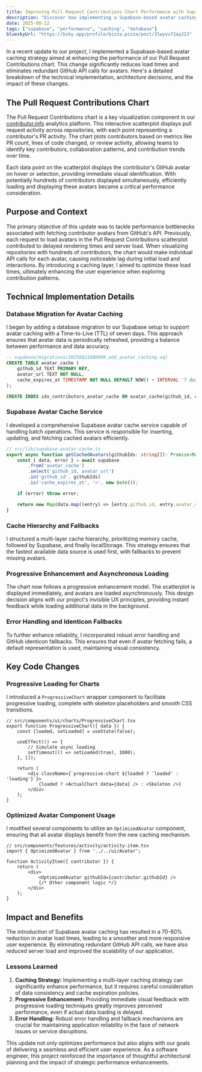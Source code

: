 ```yaml
---
title: Improving Pull Request Contributions Chart Performance with Supabase Avatar Caching
description: "Discover how implementing a Supabase-based avatar caching strategy dramatically improved our Pull Request Contributions chart performance by reducing load times and eliminating redundant GitHub API calls."
date: 2025-08-22
tags: ["supabase", "performance", "caching", "database"]
blueskyUrl: "https://bsky.app/profile/bizza.pizza/post/3lwyvu72ay223"
---
```



In a recent update to our project, I implemented a Supabase-based avatar caching strategy aimed at enhancing the performance of our Pull Request Contributions chart. This change significantly reduces load times and eliminates redundant GitHub API calls for avatars. Here's a detailed breakdown of the technical implementation, architecture decisions, and the impact of these changes.

<OptimizedImage src="/gifs/pr-cached.gif" alt="pr cached example" />

## The Pull Request Contributions Chart

The Pull Request Contributions chart is a key visualization component in our [contributor.info](https://contributor.info/docs/contribution-analytics) analytics platform. This interactive scatterplot displays pull request activity across repositories, with each point representing a contributor's PR activity. The chart plots contributors based on metrics like PR count, lines of code changed, or review activity, allowing teams to identify key contributors, collaboration patterns, and contribution trends over time.

Each data point on the scatterplot displays the contributor's GitHub avatar on hover or selection, providing immediate visual identification. With potentially hundreds of contributors displayed simultaneously, efficiently loading and displaying these avatars became a critical performance consideration.

## Purpose and Context

The primary objective of this update was to tackle performance bottlenecks associated with fetching contributor avatars from GitHub's API. Previously, each request to load avatars in the Pull Request Contributions scatterplot contributed to delayed rendering times and server load. When visualizing repositories with hundreds of contributors, the chart would make individual API calls for each avatar, causing noticeable lag during initial load and interactions. By introducing a caching layer, I aimed to optimize these load times, ultimately enhancing the user experience when exploring contribution patterns.

## Technical Implementation Details

### Database Migration for Avatar Caching

I began by adding a database migration to our Supabase setup to support avatar caching with a Time-to-Live (TTL) of seven days. This approach ensures that avatar data is periodically refreshed, providing a balance between performance and data accuracy.

```sql
-- supabase/migrations/20250821000000_add_avatar_caching.sql
CREATE TABLE avatar_cache (
    github_id TEXT PRIMARY KEY,
    avatar_url TEXT NOT NULL,
    cache_expires_at TIMESTAMP NOT NULL DEFAULT NOW() + INTERVAL '7 days'
);

CREATE INDEX idx_contributors_avatar_cache ON avatar_cache(github_id, cache_expires_at);
```

### Supabase Avatar Cache Service

I developed a comprehensive Supabase avatar cache service capable of handling batch operations. This service is responsible for inserting, updating, and fetching cached avatars efficiently.

```typescript
// src/lib/supabase-avatar-cache.ts
export async function getCachedAvatars(githubIds: string[]): Promise<Map<string, string>> {
    const { data, error } = await supabase
        .from('avatar_cache')
        .select('github_id, avatar_url')
        .in('github_id', githubIds)
        .is('cache_expires_at', '>', new Date());

    if (error) throw error;

    return new Map(data.map((entry) => [entry.github_id, entry.avatar_url]));
}
```

### Cache Hierarchy and Fallbacks

I structured a multi-layer cache hierarchy, prioritizing memory cache, followed by Supabase, and finally localStorage. This strategy ensures that the fastest available data source is used first, with fallbacks to prevent missing avatars.

### Progressive Enhancement and Asynchronous Loading

The chart now follows a progressive enhancement model. The scatterplot is displayed immediately, and avatars are loaded asynchronously. This design decision aligns with our project's invisible UX principles, providing instant feedback while loading additional data in the background.

### Error Handling and Identicon Fallbacks

To further enhance reliability, I incorporated robust error handling and GitHub identicon fallbacks. This ensures that even if avatar fetching fails, a default representation is used, maintaining visual consistency.

## Key Code Changes

### Progressive Loading for Charts

I introduced a `ProgressiveChart` wrapper component to facilitate progressive loading, complete with skeleton placeholders and smooth CSS transitions.

```tsx
// src/components/ui/charts/ProgressiveChart.tsx
export function ProgressiveChart({ data }) {
    const [loaded, setLoaded] = useState(false);
    
    useEffect(() => {
        // Simulate async loading
        setTimeout(() => setLoaded(true), 1000);
    }, []);
    
    return (
        <div className={`progressive-chart ${loaded ? 'loaded' : 'loading'}`}>
            {loaded ? <ActualChart data={data} /> : <Skeleton />}
        </div>
    );
}
```

### Optimized Avatar Component Usage

I modified several components to utilize an `OptimizedAvatar` component, ensuring that all avatar displays benefit from the new caching mechanism.

```tsx
// src/components/features/activity/activity-item.tsx
import { OptimizedAvatar } from '../../ui/Avatar';

function ActivityItem({ contributor }) {
    return (
        <div>
            <OptimizedAvatar githubId={contributor.githubId} />
            {/* Other component logic */}
        </div>
    );
}
```

## Impact and Benefits

The introduction of Supabase avatar caching has resulted in a 70-80% reduction in avatar load times, leading to a smoother and more responsive user experience. By eliminating redundant GitHub API calls, we have also reduced server load and improved the scalability of our application.

### Lessons Learned

1. **Caching Strategy:** Implementing a multi-layer caching strategy can significantly enhance performance, but it requires careful consideration of data consistency and cache expiration policies.
2. **Progressive Enhancement:** Providing immediate visual feedback with progressive loading techniques greatly improves perceived performance, even if actual data loading is delayed.
3. **Error Handling:** Robust error handling and fallback mechanisms are crucial for maintaining application reliability in the face of network issues or service disruptions.

This update not only optimizes performance but also aligns with our goals of delivering a seamless and efficient user experience. As a software engineer, this project reinforced the importance of thoughtful architectural planning and the impact of strategic performance enhancements.
